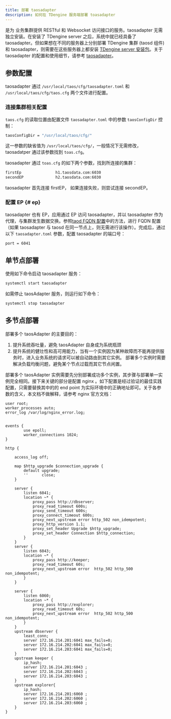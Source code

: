 ```yaml
---
title: 部署 taosadapter
description: 如何在 TDengine 服务端部署 toasadapter
---
```



是为 业务集群提供 RESTful 和 Websocket 访问接口的服务。taosadapter 无需独立安装。在安装了 TDengine server 之后，系统中就已经具备了 taosadapter。但如果想在不同的服务器上分别部署 TDengine 集群 (taosd 组件) 和 taosadapter，则需要在这些服务器上都安装 [TDengine server 安装包](../../server-installation)。关于 taosadapter 的配置和使用细节，请参考 [taosadapter](../../../tdengine-programs/taosadapter)。

## 参数配置

taosadapter 通过 `/usr/local/taos/cfg/taosadapter.toml` 和 `/usr/local/taos/cfg/taos.cfg` 两个文件进行配置。

### 连接集群相关配置

`taos.cfg` 的读取位置由配置文件 `taosadapter.toml` 中的参数 `taosConfigDir` 控制：

```bash title="taosadapter.toml"
taosConfigDir = "/usr/local/taos/cfg/"
```

这一参数的缺省值为 `/usr/local/taos/cfg/`，一般情况下无需修改，taosadatper 通过该参数找到 `toas.cfg`。

taosadapter 通过 `toas.cfg` 的如下两个参数，找到所连接的集群：

```bash title="toas.cfg"
firstEp               h1.taosdata.com:6030
secondEP              h2.taosdata.com:6030
```

taosadapter 首先连接 firstEP， 如果连接失败，则尝试连接 secondEP。

### 配置 EP {# ep}

taosadapter 也有 EP，应用通过 EP 访问 taosadapter，并以 taosadapter 作为代理，与集群发生数据交换。参照[taod FQDN 配置](../taosd#fqdn)中的方法，进行 FQDN 配置（如果 taosadapter 与 taosd 在同一节点上，则无需进行该操作）。完成后，通过以下 `taosadapter.toml` 参数，配置 taosadapter 的端口号：

```bash title="taosadapter.toml"
port = 6041
```

## 单节点部署

使用如下命令启动 taosadapter 服务：

```bash
systemctl start taosadapter
```

如需停止 taosAdapter 服务，则运行如下命令：

```bash
systemctl stop taosadapter
```

## 多节点部署

部署多个 taosAdapter 的主要目的：

1. 提升系统吞吐量，避免 taosAdapter 自身成为系统瓶颈
2. 提升系统的健壮性和高可用能力，当有一个实例因为某种故障而不能再提供服务时，进入业务系统的请求可以被自动路由到其它实例。 部署多个实例时需要解决负载均衡问题，避免某个节点过载而其它节点闲置。

部署多个 taosAdapter 实例需要先分别部署成功多个实例，其步骤与部署单一实例完全相同。接下来关键的部分是配置 nginx 。如下配置是经过验证的最佳实践配置，只需要替换其中的的 end point 为实际环境中的正确地址即可。关于各参数的含义，本文档不做解释，请参考 nginx 官方文档：

```
user root;
worker_processes auto;
error_log /var/log/nginx_error.log;


events {
        use epoll;
        worker_connections 1024;
}

http {

    access_log off;

    map $http_upgrade $connection_upgrade {
        default upgrade;
        ''      close;
    }

    server {
        listen 6041;
        location ~* {
            proxy_pass http://dbserver;
            proxy_read_timeout 600s;
            proxy_send_timeout 600s;
            proxy_connect_timeout 600s;
            proxy_next_upstream error http_502 non_idempotent;
            proxy_http_version 1.1;
            proxy_set_header Upgrade $http_upgrade;
            proxy_set_header Connection $http_connection;
        }
    }
    server {
        listen 6043;
        location ~* {
            proxy_pass http://keeper;
            proxy_read_timeout 60s;
            proxy_next_upstream error  http_502 http_500  non_idempotent;
        }
    }

    server {
        listen 6060;
        location ~* {
            proxy_pass http://explorer;
            proxy_read_timeout 60s;
            proxy_next_upstream error  http_502 http_500  non_idempotent;
        }
    }
    upstream dbserver {
        least_conn;
        server 172.16.214.201:6041 max_fails=0;
        server 172.16.214.202:6041 max_fails=0;
        server 172.16.214.203:6041 max_fails=0;
    }
    upstream keeper {
        ip_hash;
        server 172.16.214.201:6043 ;
        server 172.16.214.202:6043 ;
        server 172.16.214.203:6043 ;
    }
    upstream explorer{
        ip_hash;
        server 172.16.214.201:6060 ;
        server 172.16.214.202:6060 ;
        server 172.16.214.203:6060 ;
    }
}
```
